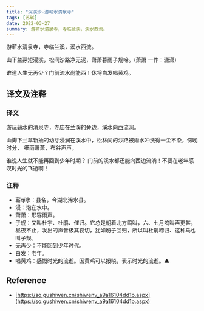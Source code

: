 ```yaml
---
title: "浣溪沙·游蕲水清泉寺"
tags: [苏轼]
date: 2022-03-27
summary: 游蕲水清泉寺，寺临兰溪，溪水西流。
---
```


游蕲水清泉寺，寺临兰溪，溪水西流。

山下兰芽短浸溪，松间沙路净无泥，萧萧暮雨子规啼。(萧萧 一作：潇潇)

谁道人生无再少？门前流水尚能西！休将白发唱黄鸡。

## 译文及注释

### 译文

游玩蕲水的清泉寺，寺庙在兰溪的旁边，溪水向西流淌。

山脚下兰草新抽的幼芽浸润在溪水中，松林间的沙路被雨水冲洗得一尘不染，傍晚时分，
细雨萧萧，布谷声声。

谁说人生就不能再回到少年时期？ 门前的溪水都还能向西边流淌！不要在老年感叹时光的飞逝啊！

### 注释

- 蕲qí水：县名，今湖北浠水县。
- 浸：泡在水中。
- 萧萧：形容雨声。
- 子规：又叫杜宇、杜鹃、催归。它总是朝着北方鸣叫，六、七月呜叫声更甚，昼夜不止，发出的声音极其哀切，犹如盼子回归，所以叫杜鹃啼归、这种鸟也叫子规。
- 无再少：不能回到少年时代。
- 白发：老年。
- 唱黄鸡：感慨时光的流逝。因黄鸡可以报晓，表示时光的流逝。▲

## Reference

- [https://so.gushiwen.cn/shiwenv_a9a16104dd1b.aspx](https://so.gushiwen.cn/shiwenv_a9a16104dd1b.aspx)